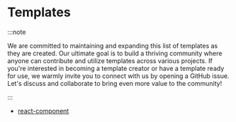 # Templates

:::note

We are committed to maintaining and expanding this list of templates as they are
created. Our ultimate goal is to build a thriving community where anyone can
contribute and utilize templates across various projects. If you're interested
in becoming a template creator or have a template ready for use, we warmly
invite you to connect with us by opening a GitHub issue. Let's discuss and
collaborate to bring even more value to the community!

:::

- [react-component](./templates/react-component)
